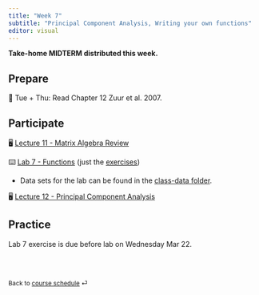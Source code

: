 ```yaml
---
title: "Week 7"
subtitle: "Principal Component Analysis, Writing your own functions"
editor: visual
---
```


**Take-home MIDTERM distributed this week.**

## Prepare

📖 Tue + Thu: Read Chapter 12 Zuur et al. 2007.

## Participate

🖥️ [Lecture 11 - Matrix Algebra Review](../lectures/lec-11.pdf)

⌨️ [Lab 7 - Functions](../labs/lab-07.html) (just the [exercises](../labs/lab-exercise-07.pdf))

-   Data sets for the lab can be found in the [class-data folder](#class-data).

🖥️ [Lecture 12 - Principal Component Analysis](../lectures/lec-12.pdf)

## Practice

Lab 7 exercise is due before lab on Wednesday Mar 22.

<br><br>

::: {style="font-size: 0.875em;"}
Back to [course schedule](/ "Course schedule") ⏎
:::

